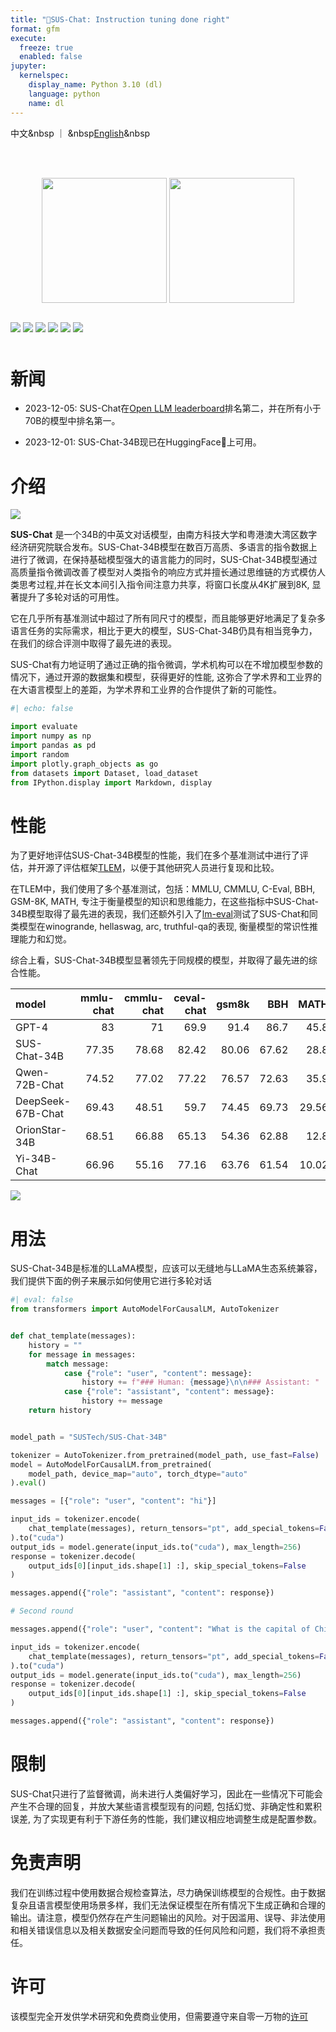```yaml
---
title: "🐷SUS-Chat: Instruction tuning done right"
format: gfm
execute:
  freeze: true
  enabled: false
jupyter:
  kernelspec:
    display_name: Python 3.10 (dl)
    language: python
    name: dl
---
```



<p align="left">
    中文</a>&nbsp ｜ &nbsp<a href="README.md">English</a>&nbsp 
</p>
<br><br>

<div align="center">

<p align="center">
<img src="https://github.com/SUSTech-IDEA/SUS-Chat/raw/main/assets/sustech.svg?sanitize=true" width="200px"> <img src="https://github.com/SUSTech-IDEA/SUS-Chat/raw/main/assets/ccnl.png?sanitize=true" width="200px">
</p>


<div style="display: inline-block;">
<a rel="noopener nofollow" href="https://github.com/SUSTech-IDEA/SUS-Chat/issues">
  <img src="https://img.shields.io/github/issues/SUSTech-IDEA/SUS-Chat?logo=github" style="margin: 0 0;">
</a>
</div>

<div style="display: inline-block;">
<a href="https://huggingface.co/SUSTech">
  <img src="https://img.shields.io/badge/%F0%9F%A4%97%20Hugging%20Face-SUSTech-blue" style="margin: 0 0;">
</a>
</div>

<div style="display: inline-block;">
<a rel="noopener nofollow" href="https://www.modelscope.cn/organization/sustc/">
  <img src="https://img.shields.io/badge/ModelScope-sustec-blue" style="margin: 0 0;">
</a>
</div>


<div style="display: inline-block;">
<a rel="noopener nofollow" href="https://github.com/SUSTech-IDEA/SUS-Chat/blob/main/LICENSE">
  <img src="https://img.shields.io/badge/Code_License-Apache_2.0-lightblue" style="margin: 0 0;">
</a>
</div>

<div style="display: inline-block;">
<a rel="noopener nofollow" href="https://github.com/01-ai/Yi/blob/main/MODEL_LICENSE_AGREEMENT.txt">
  <img src="https://img.shields.io/badge/Model_License-Model_Agreement-lightblue" style="margin: 0 0;">
</a>
</div>

<div style="display: inline-block;">
<a rel="noopener nofollow" href="mailto:oss@data.sustech.edu.cn">
  <img src="https://img.shields.io/badge/✉️-data@sustech.edu.cn-FFE01B" style="margin: 0 0;">
</a>
</div>

</div>

# 新闻

- 2023-12-05: SUS-Chat在[Open LLM leaderboard](https://huggingface.co/spaces/HuggingFaceH4/open_llm_leaderboard)排名第二，并在所有小于70B的模型中排名第一。

- 2023-12-01: SUS-Chat-34B现已在HuggingFace🤗上可用。

# 介绍

![](https://hackmd.io/_uploads/HJlDtzhBa.png)

**SUS-Chat**
是一个34B的中英文对话模型，由南方科技大学和粤港澳大湾区数字经济研究院联合发布。SUS-Chat-34B模型在数百万高质、多语言的指令数据上进行了微调，在保持基础模型强大的语言能力的同时，SUS-Chat-34B模型通过高质量指令微调改善了模型对人类指令的响应方式并擅长通过思维链的方式模仿人类思考过程,并在长文本间引入指令间注意力共享，将窗口长度从4K扩展到8K, 显著提升了多轮对话的可用性。

它在几乎所有基准测试中超过了所有同尺寸的模型，而且能够更好地满足了复杂多语言任务的实际需求，相比于更大的模型，SUS-Chat-34B仍具有相当竞争力，在我们的综合评测中取得了最先进的表现。

SUS-Chat有力地证明了通过正确的指令微调，学术机构可以在不增加模型参数的情况下，通过开源的数据集和模型，获得更好的性能,
这弥合了学术界和工业界的在大语言模型上的差距，为学术界和工业界的合作提供了新的可能性。

```python
#| echo: false

import evaluate
import numpy as np
import pandas as pd
import random
import plotly.graph_objects as go
from datasets import Dataset, load_dataset
from IPython.display import Markdown, display
```

# 性能

为了更好地评估SUS-Chat-34B模型的性能，我们在多个基准测试中进行了评估，并开源了评估框架[TLEM](https://huggingface.co/spaces/SUSTech/tlem)，以便于其他研究人员进行复现和比较。

在TLEM中，我们使用了多个基准测试，包括：MMLU, CMMLU, C-Eval, BBH,
GSM-8K, MATH,
专注于衡量模型的知识和思维能力，在这些指标中SUS-Chat-34B模型取得了最先进的表现，我们还额外引入了[lm-eval](https://github.com/EleutherAI/lm-evaluation-harness)测试了SUS-Chat和同类模型在winogrande,
hellaswag, arc, truthful-qa的表现, 衡量模型的常识性推理能力和幻觉。

综合上看，SUS-Chat-34B模型显著领先于同规模的模型，并取得了最先进的综合性能。

| model             | mmlu-chat | cmmlu-chat | ceval-chat | gsm8k |   BBH |  MATH | winogrande |   arc | hellaswag | truthfulqa | average |
|:------------------|----------:|-----------:|-----------:|------:|------:|------:|-----------:|------:|----------:|-----------:|--------:|
| GPT-4             |        83 |         71 |       69.9 |  91.4 |  86.7 |  45.8 |       87.5 |  94.5 |      91.4 |        nan | 80.1333 |
| SUS-Chat-34B      |     77.35 |      78.68 |      82.42 | 80.06 | 67.62 |  28.8 |      81.22 | 81.54 |     83.79 |      57.47 |  71.895 |
| Qwen-72B-Chat     |     74.52 |      77.02 |      77.22 | 76.57 | 72.63 |  35.9 |      80.58 | 81.29 |     87.02 |      50.64 |  71.339 |
| DeepSeek-67B-Chat |     69.43 |      48.51 |       59.7 | 74.45 | 69.73 | 29.56 |      76.09 |  82.1 |     86.06 |      56.37 |    65.2 |
| OrionStar-34B     |     68.51 |      66.88 |      65.13 | 54.36 | 62.88 |  12.8 |      77.27 | 80.19 |     84.54 |      53.24 |   62.58 |
| Yi-34B-Chat       |     66.96 |      55.16 |      77.16 | 63.76 | 61.54 | 10.02 |      76.64 | 70.66 |     82.29 |      54.57 |  61.876 |

![](assets/radar.png)

# 用法

SUS-Chat-34B是标准的LLaMA模型，应该可以无缝地与LLaMA生态系统兼容，我们提供下面的例子来展示如何使用它进行多轮对话

```python
#| eval: false
from transformers import AutoModelForCausalLM, AutoTokenizer


def chat_template(messages):
    history = ""
    for message in messages:
        match message:
            case {"role": "user", "content": message}:
                history += f"### Human: {message}\n\n### Assistant: "
            case {"role": "assistant", "content": message}:
                history += message
    return history


model_path = "SUSTech/SUS-Chat-34B"

tokenizer = AutoTokenizer.from_pretrained(model_path, use_fast=False)
model = AutoModelForCausalLM.from_pretrained(
    model_path, device_map="auto", torch_dtype="auto"
).eval()

messages = [{"role": "user", "content": "hi"}]

input_ids = tokenizer.encode(
    chat_template(messages), return_tensors="pt", add_special_tokens=False
).to("cuda")
output_ids = model.generate(input_ids.to("cuda"), max_length=256)
response = tokenizer.decode(
    output_ids[0][input_ids.shape[1] :], skip_special_tokens=False
)

messages.append({"role": "assistant", "content": response})

# Second round

messages.append({"role": "user", "content": "What is the capital of China?"})

input_ids = tokenizer.encode(
    chat_template(messages), return_tensors="pt", add_special_tokens=False
).to("cuda")
output_ids = model.generate(input_ids.to("cuda"), max_length=256)
response = tokenizer.decode(
    output_ids[0][input_ids.shape[1] :], skip_special_tokens=False
)

messages.append({"role": "assistant", "content": response})
```

# 限制

SUS-Chat只进行了监督微调，尚未进行人类偏好学习，因此在一些情况下可能会产生不合理的回复，并放大某些语言模型现有的问题,
包括幻觉、非确定性和累积误差,
为了实现更有利于下游任务的性能，我们建议相应地调整生成是配置参数。

# 免责声明

我们在训练过程中使用数据合规检查算法，尽力确保训练模型的合规性。由于数据复杂且语言模型使用场景多样，我们无法保证模型在所有情况下生成正确和合理的输出。请注意，模型仍然存在产生问题输出的风险。对于因滥用、误导、非法使用和相关错误信息以及相关数据安全问题而导致的任何风险和问题，我们将不承担责任。

# 许可

该模型完全开发供学术研究和免费商业使用，但需要遵守来自零一万物的[许可](https://github.com/SUSTech-IDEA/SUS-Chat/blob/main/MODEL_LICENSE_AGREEMENT.txt)
